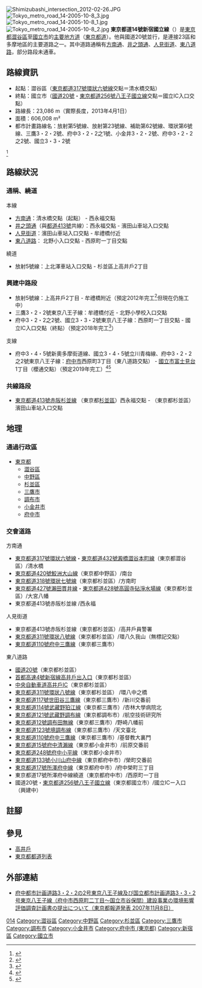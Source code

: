 {{Infobox_road
|highway_name     = 東京都道14號<br />新宿國立線
|marker_image     = <center>{{Ja_Pref_Route_Sign|pref=東京|number=14|width=100}}</center>
|map              = {{maplink|type=line|id=Q11525710|frame=yes|plain=yes}}
|length_km        =  23.1
|starting_terminus= [[東京都|東京都]][[新宿區|新宿區]]
|ending_terminus  = [[東京都|東京都]][[國立市|國立市]]
|established      =
|system           = [[主要地方道|主要地方道]]
|junction         = [[File:Japanese_National_Route_Sign_0020.svg|24px]][[國道20號_(日本)|國道20號]]
}}
[[File:Shimizubashi_intersection_2012-02-26.JPG|thumb]]
[[File:Tokyo_metro_road_14-2005-10-8_3.jpg|thumb]]
[[File:Tokyo_metro_road_14-2005-10-8_1.jpg|thumb]]
[[File:Tokyo_metro_road_14-2005-10-8_2.jpg|thumb]]
'''東京都道14號新宿國立線'''（{{jpn|j=東京都道14号新宿国立線}}）是[[東京都|東京都]][[澀谷區|澀谷區]]至[[國立市|國立市]]的[[主要地方道|主要地方道]]（[[都道府縣道|東京都道]]）。他與國道20號並行，是連接23區和多摩地區的主要道路之一。其中道路通稱有[[方南通|方南通]]、[[井之頭通|井之頭通]]、[[人見街道|人見街道]]、[[東八道路|東八道路]]，部分路段未通車。

== 路線資訊 ==
* 起點：澀谷區（[[東京都道317號環狀六號線|東京都道317號環狀六號線]]交點＝清水橋交點）
* 終點：國立市（[[國道20號|國道20號]]・[[東京都道256號八王子國立線|東京都道256號八王子國立線]]交點＝國立IC入口交點）
* 路線長：23,086 m（實際長度，2013年4月1日）
* 面積：606,008 m²
* 都市計畫路線名：放射第5號線、放射第23號線、補助第62號線、環狀第6號線、三鷹3・2・2號、府中3・2・2之1號、小金井3・2・2號、府中3・2・2之2號、國立3・3・2號
<ref>{{Cite book|title=東京都道路現況調書 平成25年度|publisher=東京都建設局道路管理課|year=2014|page=80}}</ref>

== 路線狀況 ==
=== 通稱、繞道 ===
; 本線
* [[方南通|方南通]]：清水橋交點（起點） - 西永福交點
* [[井之頭通|井之頭通]]（與[[東京都道413號赤阪杉並線|都道413號]]共線）：西永福交點 - 濱田山車站入口交點
* [[人見街道|人見街道]]：濱田山車站入口交點 - 牟禮橋付近
* [[東八道路|東八道路]]： 北野小入口交點 - 西原町一丁目交點

; 繞道
* 放射5號線：上北澤車站入口交點 - 杉並區上高井戶2丁目

=== 興建中路段 ===
* 放射5號線：上高井戶2丁目 - 牟禮橋附近（預定2012年完工<ref>{{Cite web|url=http://www.kensetsu.metro.tokyo.jp/sanken/doro_seibi_ho5_aramashi.html|title=東京都市計畫道路放射第5號線事業|publisher=東京都第三建設事務所|accessdate=2014-08-25|archive-date=2016-06-12|archive-url=https://web.archive.org/web/20160612013204/http://www.kensetsu.metro.tokyo.jp/sanken/doro_seibi_ho5_aramashi.html|dead-url=no}}</ref>但現在仍施工中）
* 三鷹3・2・2號東京八王子線：牟禮橋付近 - 北野小學校入口交點
* 府中3・2・2之2號、國立3・3・2號東京八王子線：西原町一丁目交點 - 國立IC入口交點（終點）（預定2018年完工<ref>{{Cite web|url=http://www.kensetsu.metro.tokyo.jp/kitanan/news/hutyuu322-2/pdf/setsumei_h2301.pdf|title=府中都市計畫道路3・2・2之2號東京八王子線及國立都市計畫道路3・3・2號東京八王子線 【業務概述】|publisher=東京都北多摩南部建設事務所|accessdate=2014-08-25|format=PDF|archive-date=2012-12-24|archive-url=https://web.archive.org/web/20121224104220/http://www.kensetsu.metro.tokyo.jp/kitanan/news/hutyuu322-2/pdf/setsumei_h2301.pdf|dead-url=yes}}</ref>）
; 支線
* 府中3・4・5號新奧多摩街道線、國立3・4・5號立川青梅線、府中3・2・2之2號東京八王子線：[[府中市_(東京都)|府中市]]西原町3丁目（東八道路交點） - [[國立市|國立市]][[富士見台_(國立市)|富士見台]]1丁目（櫻通交點）（預定2019年完工）<ref>{{Cite web|url=http://www.metro.tokyo.jp/INET/OSHIRASE/2013/07/20n73200.htm|title=府中3・4･5号線、国立3･4･5号線、府中3･2･2の2号線の事業に着手します|date=2013-07-03|accessdate=2014-10-28|publisher=東京都建設局|archive-url=https://web.archive.org/web/20140905231142/http://www.metro.tokyo.jp/INET/OSHIRASE/2013/07/20n73200.htm|archive-date=2014-09-05|dead-url=yes}}</ref><ref>{{Cite journal|url=http://www.tokyoto-koho.metro.tokyo.jp/file/koho/id/3222/f/12803/15754.pdf|title=平成26年東京都告示第1463號「都道的區域變更」|journal=東京都公報|issue=15754|pages=6-7|publisher=東京都|format=PDF|date=2014-10-28|accessdate=2014-10-28|archive-date=2014-10-28|archive-url=https://web.archive.org/web/20141028050104/http://www.tokyoto-koho.metro.tokyo.jp/file/koho/id/3222/f/12803/15754.pdf|dead-url=yes}}</ref>

=== 共線路段 ===
* [[東京都道413號赤阪杉並線|東京都道413號赤阪杉並線]] （東京都[[杉並區|杉並區]]）西永福交點 - （東京都杉並區）濱田山車站入口交點

== 地理 ==
=== 通過行政區 ===
* [[東京都|東京都]]
** [[澀谷區|澀谷區]]
** [[中野區|中野區]]
** [[杉並區|杉並區]]
** [[三鷹市|三鷹市]]
** [[調布市|調布市]]
** [[小金井市|小金井市]]
** [[府中市_(東京都)|府中市]]

=== 交會道路 ===
; 方南通
* [[東京都道317號環狀六號線|東京都道317號環狀六號線]]・[[東京都道432號澱橋澀谷本町線|東京都道432號澱橋澀谷本町線]]（東京都澀谷區）/清水橋
* [[東京都道420號鮫洲大山線|東京都道420號鮫洲大山線]]（東京都中野區）/南台
* [[東京都道318號環狀七號線|東京都道318號環狀七號線]]（東京都杉並區）/方南町
* [[東京都道427號瀨田貫井線|東京都道427號瀨田貫井線]]・[[東京都道428號高圓寺砧淨水場線|東京都道428號高圓寺砧淨水場線]]（東京都杉並區）/大宮八幡
* 東京都道413號赤阪杉並線 /西永福

; 人見街道
* 東京都道413號赤阪杉並線（東京都杉並區）/高井戶員警署
* [[東京都道311號環狀八號線|東京都道311號環狀八號線]]（東京都杉並區）/環八久我山（無標記交點）
* [[東京都道110號府中三鷹線|東京都道110號府中三鷹線]]（東京都三鷹市）

; 東八道路
* [[國道20號|國道20號]]（東京都杉並區）
* [[首都高速4號新宿線|首都高速4號新宿線]][[高井戶IC|高井戶出入口]]（東京都杉並區）
* [[中央自動車道|中央自動車道]][[高井戶IC|高井戶IC]]（東京都杉並區）
* [[東京都道311號環狀八號線|東京都道311號環狀八號線]]（東京都杉並區） /環八中之橋
* [[東京都道117號世田谷三鷹線|東京都道117號世田谷三鷹線]]（東京都三鷹市）/新川交番前
* [[東京都道114號武藏野狛江線|東京都道114號武藏野狛江線]]（東京都三鷹市）/杏林大學病院北
* [[東京都道121號武藏野調布線|東京都道121號武藏野調布線]]（東京都調布市）/航空技術研究所
* [[東京都道12號調布田無線|東京都道12號調布田無線]]（東京都三鷹市）/野崎八幡前
* [[東京都道123號境調布線|東京都道123號境調布線]]（東京都三鷹市）/天文臺北
* [[東京都道110號府中三鷹線|東京都道110號府中三鷹線]]（東京都三鷹市）/基督教大裏門
* [[東京都道15號府中清瀨線|東京都道15號府中清瀨線]]（東京都小金井市）/前原交番前
* [[東京都道248號府中小平線|東京都道248號府中小平線]]（東京都小金井市）
* [[東京都道133號小川山府中線|東京都道133號小川山府中線]]（東京都府中市）/榮町交番前
* [[埼玉縣道・東京都道17號所澤府中線|東京都道17號所澤府中線]]（東京都府中市）/府中榮町三丁目
* 東京都道17號所澤府中線繞道（東京都府中市）/西原町一丁目
* 國道20號・[[東京都道256號八王子國立線|東京都道256號八王子國立線]]（東京都國立市）/國立ICー入口（興建中）

== 註腳 ==
<div class="reflist" style=" list-style-type: decimal;">
<references /></div>

== 參見 ==
* [[高井戶|高井戶]]
* [[東京都都道列表|東京都都道列表]]

== 外部連結 ==
{{commonscat|Tokyo Metropolitan Road Route 14}}
* [https://web.archive.org/web/20080505015929/http://www.metro.tokyo.jp/INET/OSHIRASE/2007/11/20hb8200.htm 府中都市計画道路3・2・2の2号東京八王子線及び国立都市計画道路3・3・2号東京八王子線（府中市西原町二丁目～国立市谷保間）建設事業の環境影響評価調査計画書の提出について（東京都報道発表 2007年11月8日）]

[[Category:東京都道|014]]
[[Category:澀谷區|Category:澀谷區]]
[[Category:中野區|Category:中野區]]
[[Category:杉並區|Category:杉並區]]
[[Category:三鷹市|Category:三鷹市]]
[[Category:調布市|Category:調布市]]
[[Category:小金井市|Category:小金井市]]
[[Category:府中市_(東京都)|Category:府中市 (東京都)]]
[[Category:新宿區|Category:新宿區]]
[[Category:國立市|Category:國立市]]